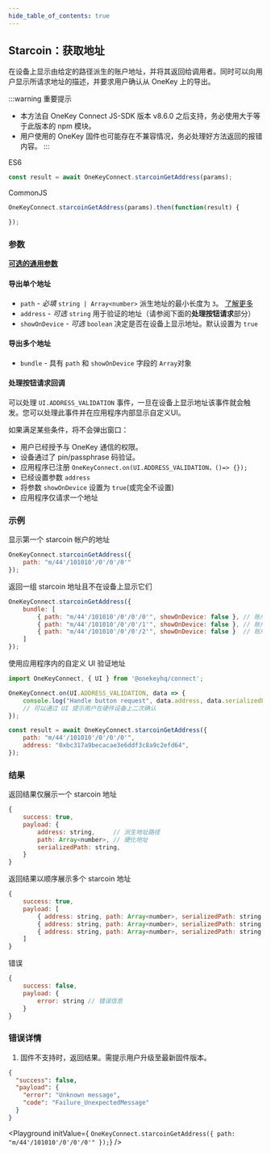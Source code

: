 ```yaml
---
hide_table_of_contents: true
---
```


## Starcoin：获取地址

在设备上显示由给定的路径派生的账户地址，并将其返回给调用者。同时可以向用户显示所请求地址的描述，并要求用户确认从 OneKey 上的导出。

:::warning 重要提示
- 本方法自 OneKey Connect JS-SDK 版本 v8.6.0 之后支持，务必使用大于等于此版本的 npm 模块。
- 用户使用的 OneKey 固件也可能存在不兼容情况，务必处理好方法返回的报错内容。
:::

ES6
```javascript
const result = await OneKeyConnect.starcoinGetAddress(params);
```

CommonJS
```javascript
OneKeyConnect.starcoinGetAddress(params).then(function(result) {

});
```

### 参数

[**可选的通用参数**](./commonParams)

#### 导出单个地址

* `path` - *必填* `string | Array<number>` 派生地址的最小长度为 `3`。 [了解更多](./path)
* `address` - *可选* `string` 用于验证的地址（请参阅下面的**处理按钮请求**部分）
* `showOnDevice` - *可选* `boolean` 决定是否在设备上显示地址。默认设置为 `true`

#### 导出多个地址

* `bundle` - 具有 `path` 和 `showOnDevice` 字段的 `Array`对象

#### 处理按钮请求回调

可以处理 `UI.ADDRESS_VALIDATION` 事件，一旦在设备上显示地址该事件就会触发。您可以处理此事件并在应用程序内部显示自定义UI。

如果满足某些条件，将不会弹出窗口：

- 用户已经授予与 OneKey 通信的权限。
- 设备通过了 pin/passphrase 码验证。
- 应用程序已注册 `OneKeyConnect.on(UI.ADDRESS_VALIDATION，()=> {});`
- 已经设置参数 `address`
- 将参数 `showOnDevice` 设置为 `true`(或完全不设置)
- 应用程序仅请求一个地址


### 示例

显示第一个 starcoin 帐户的地址

```javascript
OneKeyConnect.starcoinGetAddress({
    path: "m/44'/101010'/0'/0'/0'"
});
```

返回一组 starcoin 地址且不在设备上显示它们

```javascript
OneKeyConnect.starcoinGetAddress({
    bundle: [
        { path: "m/44'/101010'/0'/0'/0'", showOnDevice: false }, // 账户 1
        { path: "m/44'/101010'/0'/0'/1'", showOnDevice: false }, // 账户 2
        { path: "m/44'/101010'/0'/0'/2'", showOnDevice: false }  // 账户 3
    ]
});
```

使用应用程序内的自定义 UI 验证地址

```javascript
import OneKeyConnect, { UI } from '@onekeyhq/connect';

OneKeyConnect.on(UI.ADDRESS_VALIDATION, data => {
    console.log("Handle button request", data.address, data.serializedPath);
    // 可以通过 UI 提示用户在硬件设备上二次确认
});

const result = await OneKeyConnect.starcoinGetAddress({
    path: "m/44'/101010'/0'/0'/0'",
    address: "0xbc317a9becacae3e6ddf3c8a9c2efd64",
});
```

### 结果

返回结果仅展示一个 starcoin 地址

```javascript
{
    success: true,
    payload: {
        address: string,     // 派生地址路径
        path: Array<number>, // 硬化地址
        serializedPath: string,
    }
}
```

返回结果以顺序展示多个 starcoin 地址

```javascript
{
    success: true,
    payload: [
        { address: string, path: Array<number>, serializedPath: string }, // 账户 1
        { address: string, path: Array<number>, serializedPath: string }, // 账户 2
        { address: string, path: Array<number>, serializedPath: string }  // 账户 3
    ]
}
```

错误

```javascript
{
    success: false,
    payload: {
        error: string // 错误信息
    }
}
```

### 错误详情

1. 固件不支持时，返回结果。需提示用户升级至最新固件版本。
```json
{
  "success": false,
  "payload": {
    "error": "Unknown message",
    "code": "Failure_UnexpectedMessage"
  }
}
```


<Playground
    initValue={
`OneKeyConnect.starcoinGetAddress({
    path: "m/44'/101010'/0'/0'/0'"
});`}
/>
